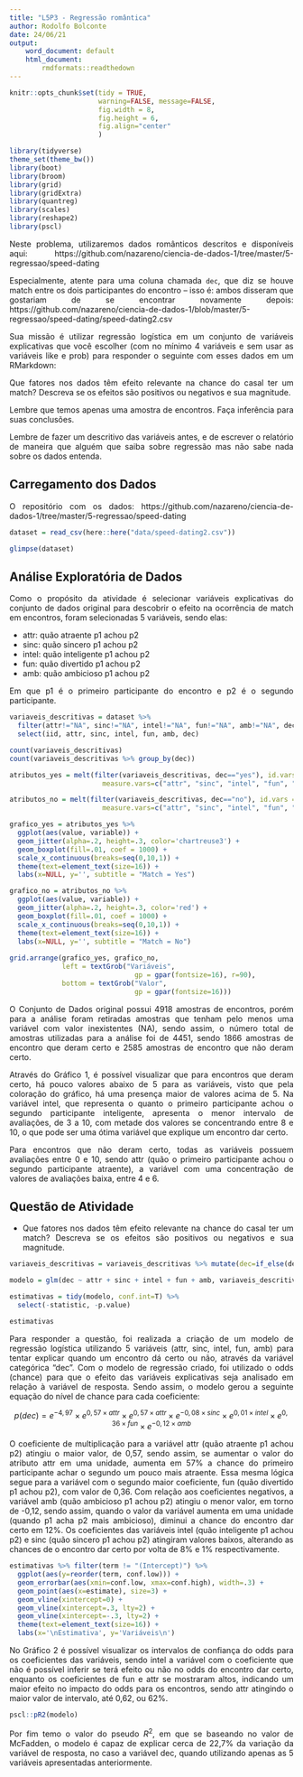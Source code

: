 ```yaml
---
title: "L5P3 - Regressão romântica"
author: Rodolfo Bolconte
date: 24/06/21
output:
    word_document: default
    html_document:
        rmdformats::readthedown
---
```


<style>
body {
text-align: justify}
</style>

```r
knitr::opts_chunk$set(tidy = TRUE,
                      warning=FALSE, message=FALSE,
                      fig.width = 8,
                      fig.height = 6,
                      fig.align="center"
                      )
```

```r
library(tidyverse)
theme_set(theme_bw())
library(boot)
library(broom)
library(grid)
library(gridExtra)
library(quantreg)
library(scales)
library(reshape2)
library(pscl)
```

Neste problema, utilizaremos dados românticos descritos e disponíveis aqui: https://github.com/nazareno/ciencia-de-dados-1/tree/master/5-regressao/speed-dating

Especialmente, atente para uma coluna chamada `dec`, que diz se houve match entre os dois participantes do encontro -- isso é: ambos disseram que gostariam de se encontrar novamente depois: https://github.com/nazareno/ciencia-de-dados-1/blob/master/5-regressao/speed-dating/speed-dating2.csv

Sua missão é utilizar regressão logística em um conjunto de variáveis explicativas que você escolher (com no mínimo 4 variáveis e sem usar as variáveis like e prob) para responder o seguinte com esses dados em um RMarkdown:

Que fatores nos dados têm efeito relevante na chance do casal ter um match? Descreva se os efeitos são positivos ou negativos e sua magnitude.

Lembre que temos apenas uma amostra de encontros. Faça inferência para suas conclusões. 

Lembre de fazer um descritivo das variáveis antes, e de escrever o relatório de maneira que alguém que saiba sobre regressão mas não sabe nada sobre os dados entenda.


## Carregamento dos Dados

O repositório com os dados: https://github.com/nazareno/ciencia-de-dados-1/tree/master/5-regressao/speed-dating

```r
dataset = read_csv(here::here("data/speed-dating2.csv"))
```

```r
glimpse(dataset)
```

## Análise Exploratória de Dados

Como o propósito da atividade é selecionar variáveis explicativas do conjunto de dados original para descobrir o efeito na ocorrência de match em encontros, foram selecionadas 5 variáveis, sendo elas:

- attr: quão atraente p1 achou p2
- sinc: quão sincero p1 achou p2
- intel: quão inteligente p1 achou p2
- fun: quão divertido p1 achou p2
- amb: quão ambicioso p1 achou p2

Em que p1 é o primeiro participante do encontro e p2 é o segundo participante.

```r
variaveis_descritivas = dataset %>%
  filter(attr!="NA", sinc!="NA", intel!="NA", fun!="NA", amb!="NA", dec!="NA") %>% 
  select(iid, attr, sinc, intel, fun, amb, dec)

count(variaveis_descritivas)
count(variaveis_descritivas %>% group_by(dec))
```

```r
atributos_yes = melt(filter(variaveis_descritivas, dec=="yes"), id.vars = 'iid',
                       measure.vars=c("attr", "sinc", "intel", "fun", "amb"))

atributos_no = melt(filter(variaveis_descritivas, dec=="no"), id.vars = 'iid',
                       measure.vars=c("attr", "sinc", "intel", "fun", "amb"))
```


```r
grafico_yes = atributos_yes %>% 
  ggplot(aes(value, variable)) +
  geom_jitter(alpha=.2, height=.3, color='chartreuse3') +
  geom_boxplot(fill=.01, coef = 1000) +
  scale_x_continuous(breaks=seq(0,10,1)) +
  theme(text=element_text(size=16)) +
  labs(x=NULL, y='', subtitle = "Match = Yes")

grafico_no = atributos_no %>% 
  ggplot(aes(value, variable)) +
  geom_jitter(alpha=.2, height=.3, color='red') +
  geom_boxplot(fill=.01, coef = 1000) +
  scale_x_continuous(breaks=seq(0,10,1)) +
  theme(text=element_text(size=16)) +
  labs(x=NULL, y='', subtitle = "Match = No")
  
grid.arrange(grafico_yes, grafico_no,
             left = textGrob("Variáveis",
                               gp = gpar(fontsize=16), r=90),
             bottom = textGrob("Valor",
                               gp = gpar(fontsize=16)))
```

O Conjunto de Dados original possui 4918 amostras de encontros, porém para a análise foram retiradas amostras que tenham pelo menos uma variável com valor inexistentes (NA), sendo assim, o número total de amostras utilizadas para a análise foi de 4451, sendo 1866 amostras de encontro que deram certo e 2585 amostras de encontro que não deram certo.

Através do Gráfico 1, é possível visualizar que para encontros que deram certo, há pouco valores abaixo de 5 para as variáveis, visto que pela coloração do gráfico, há uma presença maior de valores acima de 5. Na variável intel, que representa o quanto o primeiro participante achou o segundo participante inteligente, apresenta o menor intervalo de avaliações, de 3 a 10, com metade dos valores se concentrando entre 8 e 10, o que pode ser uma ótima variável que explique um encontro dar certo.

Para encontros que não deram certo, todas as variáveis possuem avaliações entre 0 e 10, sendo attr (quão o primeiro participante achou o segundo participante atraente), a variável com uma concentração de valores de avaliações baixa, entre 4 e 6.

## Questão de Atividade

- Que fatores nos dados têm efeito relevante na chance do casal ter um match? Descreva se os efeitos são positivos ou negativos e sua magnitude.

```r
variaveis_descritivas = variaveis_descritivas %>% mutate(dec=if_else(dec=='yes', 1, 0))

modelo = glm(dec ~ attr + sinc + intel + fun + amb, variaveis_descritivas, family="binomial")

estimativas = tidy(modelo, conf.int=T) %>% 
  select(-statistic, -p.value)

estimativas
```

Para responder a questão, foi realizada a criação de um modelo de regressão logística utilizando 5 variáveis (attr, sinc, intel, fun, amb) para tentar explicar quando um encontro dá certo ou não, através da variável categórica "dec". Com o modelo de regressão criado, foi utilizado o odds (chance) para que o efeito das variáveis explicativas seja analisado em relação à variável de resposta. Sendo assim, o modelo gerou a seguinte equação do nível de chance para cada coeficiente:

$$p(dec) = e^{-4,97} \times e^{0,57 \times attr}
  \times e^{0,57 \times attr}
  \times e^{-0,08 \times sinc}
  \times e^{0,01 \times intel}
  \times e^{0,36 \times fun}
  \times e^{-0,12 \times amb}$$

O coeficiente de multiplicação para a variável attr (quão atraente p1 achou p2) atingiu o maior valor, de 0,57, sendo assim, se aumentar o valor do atributo attr em uma unidade, aumenta em 57% a chance do primeiro participante achar o segundo um pouco mais atraente. Essa mesma lógica segue para a variável com o segundo maior coeficiente, fun (quão divertido p1 achou p2), com valor de 0,36. Com relação aos coeficientes negativos, a variável amb (quão ambicioso p1 achou p2) atingiu o menor valor, em torno de -0,12, sendo assim, quando o valor da variável aumenta em uma unidade (quando p1 acha p2 mais ambicioso), diminui a chance do encontro dar certo em 12%. Os coeficientes das variáveis intel (quão inteligente p1 achou p2) e sinc (quão sincero p1 achou p2) atingiram valores baixos, alterando as chances de o encontro dar certo por volta de 8% e 1% respectivamente.

```r
estimativas %>% filter(term != "(Intercept)") %>% 
  ggplot(aes(y=reorder(term, conf.low))) +
  geom_errorbar(aes(xmin=conf.low, xmax=conf.high), width=.3) +
  geom_point(aes(x=estimate), size=3) +
  geom_vline(xintercept=0) +
  geom_vline(xintercept=.3, lty=2) +
  geom_vline(xintercept=-.3, lty=2) +
  theme(text=element_text(size=16)) +
  labs(x='\nEstimativa', y='Variáveis\n')
```

No Gráfico 2 é possível visualizar os intervalos de confiança do odds para os coeficientes das variáveis, sendo intel a variável com o coeficiente que não é possível inferir se terá efeito ou não no odds do encontro dar certo, enquanto os coeficientes de fun e attr se mostraram altos, indicando um maior efeito no impacto do odds para os encontros, sendo attr atingindo o maior valor de intervalo, até 0,62, ou 62%.

```r
pscl::pR2(modelo)
```

Por fim temo o valor do pseudo $R^2$, em que se baseando no valor de McFadden, o modelo é capaz de explicar cerca de 22,7% da variação da variável de resposta, no caso a variável dec, quando utilizando apenas as 5 variáveis apresentadas anteriormente.
